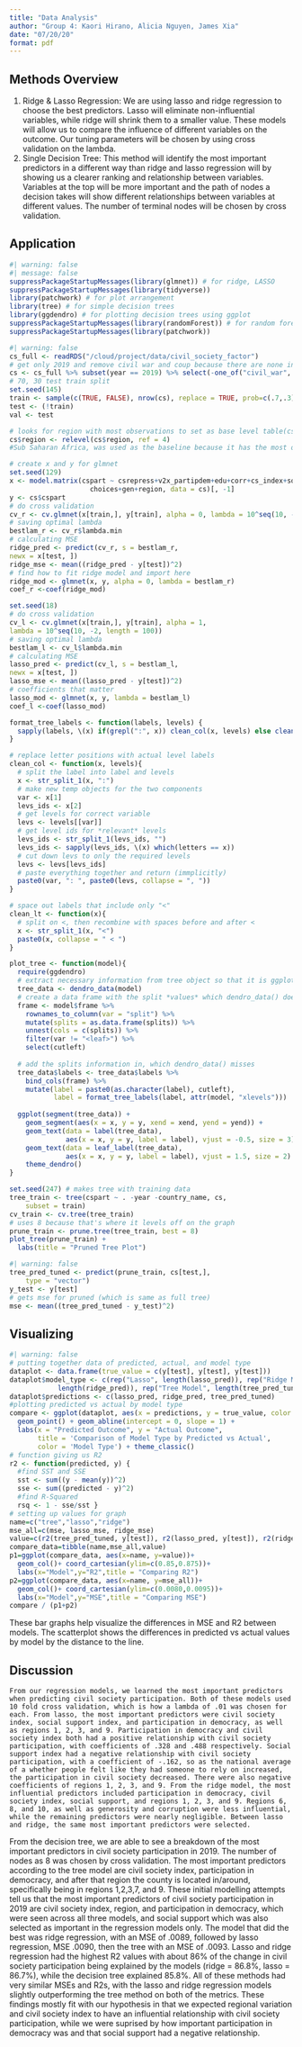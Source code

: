 ```yaml
---
title: "Data Analysis"
author: "Group 4: Kaori Hirano, Alicia Nguyen, James Xia"
date: "07/20/20"
format: pdf
---
```

## Methods Overview
1) Ridge & Lasso Regression: We are using lasso and ridge regression to choose the best predictors. Lasso will eliminate non-influential variables, while ridge will shrink them to a smaller value. These models will allow us to compare the influence of different variables on the outcome. Our tuning parameters will be chosen by using cross validation on the lambda. 
2) Single Decision Tree: This method will identify the most important predictors in a different way than ridge and lasso regression will by showing us a clearer ranking and relationship between variables. Variables at the top will be more important and the path of nodes a decision takes will show different relationships between variables at different values. The number of terminal nodes will be chosen by cross validation.  

## Application
```r
#| warning: false
#| message: false
suppressPackageStartupMessages(library(glmnet)) # for ridge, LASSO
suppressPackageStartupMessages(library(tidyverse))
library(patchwork) # for plot arrangement
library(tree) # for simple decision trees
library(ggdendro) # for plotting decision trees using ggplot
suppressPackageStartupMessages(library(randomForest)) # for random forests
suppressPackageStartupMessages(library(patchwork))
```
```r
#| warning: false 
cs_full <- readRDS("/cloud/project/data/civil_society_factor")
# get only 2019 and remove civil war and coup because there are none in 2019
cs <- cs_full %>% subset(year == 2019) %>% select(-one_of("civil_war", "coup")) %>% drop_na()
# 70, 30 test train split
set.seed(145)
train <- sample(c(TRUE, FALSE), nrow(cs), replace = TRUE, prob=c(.7,.3))
test <- (!train)
val <- test
```
```r
# looks for region with most observations to set as base level table(cs$region)
cs$region <- relevel(cs$region, ref = 4)
#Sub Saharan Africa, was used as the baseline because it has the most observations. 
```
```r
# create x and y for glmnet
set.seed(129)
x <- model.matrix(cspart ~ csrepress+v2x_partipdem+edu+corr+cs_index+social_support+
                    choices+gen+region, data = cs)[, -1]
y <- cs$cspart
# do cross validation
cv_r <- cv.glmnet(x[train,], y[train], alpha = 0, lambda = 10^seq(10, -2, length = 100))
# saving optimal lambda
bestlam_r <- cv_r$lambda.min
# calculating MSE
ridge_pred <- predict(cv_r, s = bestlam_r,
newx = x[test, ])
ridge_mse <- mean((ridge_pred - y[test])^2)
# find how to fit ridge model and import here
ridge_mod <- glmnet(x, y, alpha = 0, lambda = bestlam_r)
coef_r <-coef(ridge_mod)
```
```r
set.seed(18)
# do cross validation
cv_l <- cv.glmnet(x[train,], y[train], alpha = 1,
lambda = 10^seq(10, -2, length = 100))
# saving optimal lambda
bestlam_l <- cv_l$lambda.min
# calculating MSE
lasso_pred <- predict(cv_l, s = bestlam_l,
newx = x[test, ])
lasso_mse <- mean((lasso_pred - y[test])^2)
# coefficients that matter
lasso_mod <- glmnet(x, y, lambda = bestlam_l)
coef_l <-coef(lasso_mod)
```
```r
format_tree_labels <- function(labels, levels) {
  sapply(labels, \(x) if(grepl(":", x)) clean_col(x, levels) else clean_lt(x))
} 

# replace letter positions with actual level labels
clean_col <- function(x, levels){
  # split the label into label and levels
  x <- str_split_1(x, ":")
  # make new temp objects for the two components
  var <- x[1]
  levs_ids <- x[2]
  # get levels for correct variable
  levs <- levels[[var]]
  # get level ids for *relevant* levels
  levs_ids <- str_split_1(levs_ids, "") 
  levs_ids <- sapply(levs_ids, \(x) which(letters == x))
  # cut down levs to only the required levels
  levs <- levs[levs_ids]
  # paste everything together and return (immplicitly)
  paste0(var, ": ", paste0(levs, collapse = ", "))
}

# space out labels that include only "<"
clean_lt <- function(x){
  # split on <, then recombine with spaces before and after <
  x <- str_split_1(x, "<")
  paste0(x, collapse = " < ")
}

plot_tree <- function(model){
  require(ggdendro)
  # extract necessary information from tree object so that it is ggplotable
  tree_data <- dendro_data(model)
  # create a data frame with the split *values* which dendro_data() doesn't extract
  frame <- model$frame %>%
    rownames_to_column(var = "split") %>%
    mutate(splits = as.data.frame(splits)) %>% 
    unnest(cols = c(splits)) %>% 
    filter(var != "<leaf>") %>% 
    select(cutleft)
  
  # add the splits information in, which dendro_data() misses
  tree_data$labels <- tree_data$labels %>% 
    bind_cols(frame) %>% 
    mutate(label = paste0(as.character(label), cutleft),
           label = format_tree_labels(label, attr(model, "xlevels")))
      
  ggplot(segment(tree_data)) +
    geom_segment(aes(x = x, y = y, xend = xend, yend = yend)) +
    geom_text(data = label(tree_data), 
              aes(x = x, y = y, label = label), vjust = -0.5, size = 3) +
    geom_text(data = leaf_label(tree_data), 
              aes(x = x, y = y, label = label), vjust = 1.5, size = 2) +
    theme_dendro()
}
```
```r
set.seed(247) # makes tree with training data
tree_train <- tree(cspart ~ . -year -country_name, cs,
    subset = train)
cv_train <- cv.tree(tree_train)
# uses 8 because that's where it levels off on the graph
prune_train <- prune.tree(tree_train, best = 8)
plot_tree(prune_train) + 
  labs(title = "Pruned Tree Plot")
```
```r
#| warning: false
tree_pred_tuned <- predict(prune_train, cs[test,],
    type = "vector")
y_test <- y[test]
# gets mse for pruned (which is same as full tree)
mse <- mean((tree_pred_tuned - y_test)^2)
```

## Visualizing
```r
#| warning: false
# putting together data of predicted, actual, and model type
dataplot <- data.frame(true_value = c(y[test], y[test], y[test]))
dataplot$model_type <- c(rep("Lasso", length(lasso_pred)), rep("Ridge Model", 
            length(ridge_pred)), rep("Tree Model", length(tree_pred_tuned)))
dataplot$predictions <- c(lasso_pred, ridge_pred, tree_pred_tuned)
#plotting predicted vs actual by model type
compare <- ggplot(dataplot, aes(x = predictions, y = true_value, color = model_type)) +
  geom_point() + geom_abline(intercept = 0, slope = 1) +
  labs(x = "Predicted Outcome", y = "Actual Outcome",
       title = 'Comparison of Model Type by Predicted vs Actual', 
       color = 'Model Type') + theme_classic() 
# function giving us R2
r2 <- function(predicted, y) {
  #find SST and SSE
  sst <- sum((y - mean(y))^2)
  sse <- sum((predicted - y)^2)
  #find R-Squared
  rsq <- 1 - sse/sst }
# setting up values for graph
name=c("tree","lasso","ridge")
mse_all=c(mse, lasso_mse, ridge_mse)
value=c(r2(tree_pred_tuned, y[test]), r2(lasso_pred, y[test]), r2(ridge_pred, y[test]))
compare_data=tibble(name,mse_all,value)
p1=ggplot(compare_data, aes(x=name, y=value))+
  geom_col()+ coord_cartesian(ylim=c(0.85,0.875))+
  labs(x="Model",y="R2",title = "Comparing R2")
p2=ggplot(compare_data, aes(x=name, y=mse_all))+
  geom_col()+ coord_cartesian(ylim=c(0.0080,0.0095))+
  labs(x="Model",y="MSE",title = "Comparing MSE")
compare / (p1+p2)
```
These bar graphs help visualize the differences in MSE and R2 between models. The scatterplot shows the differences in predicted vs actual values by model by the distance to the line. 

## Discussion
    From our regression models, we learned the most important predictors when predicting civil society participation. Both of these models used 10 fold cross validation, which is how a lambda of .01 was chosen for each. From lasso, the most important predictors were civil society index, social support index, and participation in democracy, as well as regions 1, 2, 3, and 9. Participation in democracy and civil society index both had a positive relationship with civil society participation, with coefficients of .328 and .488 respectively. Social support index had a negative relationship with civil society participation, with a coefficient of -.162, so as the national average of a whether people felt like they had someone to rely on increased, the participation in civil society decreased. There were also negative coefficients of regions 1, 2, 3, and 9. From the ridge model, the most influential predictors included participation in democracy, civil society index, social support, and regions 1, 2, 3, and 9. Regions 6, 8, and 10, as well as generosity and corruption were less influential, while the remaining predictors were nearly negligible. Between lasso and ridge, the same most important predictors were selected.
   From the decision tree, we are able to see a breakdown of the most important predictors in civil society participation in 2019. The number of nodes as 8 was chosen by cross validation. The most important predictors according to the tree model are civil society index, participation in democracy, and after that region the county is located in/around, specifically being in regions 1,2,3,7, and 9. 
   These initial modelling attempts tell us that the most important predictors of civil society participation in 2019 are civil society index, region, and participation in democracy, which were seen across all three models, and social support which was also selected as important in the regression models only. The model that did the best was ridge regression, with an MSE of .0089, followed by lasso regression, MSE .0090, then the tree with an MSE of .0093. Lasso and ridge regression had the highest R2 values with about 86% of the change in civil society participation being explained by the models (ridge = 86.8%, lasso = 86.7%), while the decision tree explained 85.8%. All of these methods had very similar MSEs and R2s, with the lasso and ridge regression models slightly outperforming the tree method on both of the metrics. These findings mostly fit with our hypothesis in that we expected regional variation and civil society index to have an influential relationship with civil society participation, while we were suprised by how important participation in democracy was and that social support had a negative relationship. 